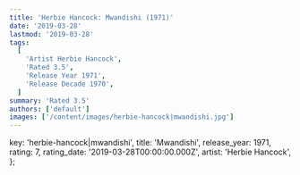 ```yaml
---
title: 'Herbie Hancock: Mwandishi (1971)'
date: '2019-03-28'
lastmod: '2019-03-28'
tags:
  [
    'Artist Herbie Hancock',
    'Rated 3.5',
    'Release Year 1971',
    'Release Decade 1970',
  ]
summary: 'Rated 3.5'
authors: ['default']
images: ['/content/images/herbie-hancock|mwandishi.jpg']
---
```


  key: 'herbie-hancock|mwandishi',
  title: 'Mwandishi',
  release_year: 1971,
  rating: 7,
  rating_date: '2019-03-28T00:00:00.000Z',
  artist: 'Herbie Hancock',
};

<MusicRating data={data} />
